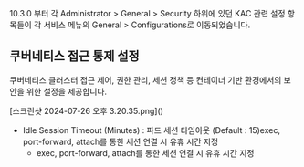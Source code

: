 10.3.0 부터 각 Administrator &gt; General &gt; Security 하위에 있던 KAC 관련 설정 항목들이 각 서비스 메뉴의 General &gt; Configurations로 이동되었습니다.

## 쿠버네티스 접근 통제 설정
쿠버네티스 클러스터 접근 제어, 권한 관리, 세션 정책 등 컨테이너 기반 환경에서의 보안을  위한 설정을 제공합니다.

<p align="center">
<div>[스크린샷 2024-07-26 오후 3.20.35.png]()</div>
</p>

* Idle Session Timeout (Minutes) : 파드 세션 타임아웃 (Default : 15)exec, port-forward, attach를 통한 세션 연결 시 유휴 시간 지정
  * exec, port-forward, attach를 통한 세션 연결 시 유휴 시간 지정
